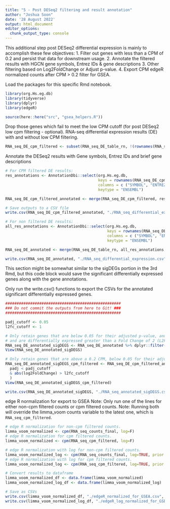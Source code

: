 ```yaml
---
title: "5 - Post DESeq2 filtering and result annotation"
author: "Joshua Soon"
date: '28 August 2022'
output: html_document
editor_options: 
  chunk_output_type: console
---
```


This additional step post DESeq2 differential expression is mainly to accomplish these few objectives:
1. Filter out genes with less than a CPM of 0.2 and persist that data for downstream usage.
2. Annotate the filtered results with HGCN gene symbols, Entrez IDs & gene descriptions
3. Other filtering based on Log2FoldChange or Adjust p-value.
4. Export CPM edgeR normalized counts after CPM > 0.2 filter for GSEA.



Load the packages for this specific Rmd notebook.
```r
library(org.Hs.eg.db)
library(tidyverse)
library(dplyr)
library(edgeR)
```

```r
source(here::here("src", "gsea_helpers.R"))
```



Drop those genes which fail to meet the low CPM cutoff (for post DESeq2 low cpm filtering - optional).
RNA-seq differential expression results (DE) with and without low CPM filtering.
```r
RNA_seq_DE_cpm_filtered <- subset(RNA_seq_DE_table_rn, !(rownames(RNA_seq_DE_table_rn) %in% names(genes_to_drop)))
```



Annotate the DESeq2 results with Gene symbols, Entrez IDs and brief gene descriptions
```r
# For CPM filtered DE results:
res_annotations <- AnnotationDbi::select(org.Hs.eg.db,
                                         keys = rownames(RNA_seq_DE_cpm_filtered),
                                         columns = c ("SYMBOL", "ENTREZID", "GENENAME"),
                                         keytype = "ENSEMBL") 

RNA_seq_DE_cpm_filtered_annotated <- merge(RNA_seq_DE_cpm_filtered, res_annotations, by.x=0, by.y="ENSEMBL")

# Save outputs to a CSV file
write.csv(RNA_seq_DE_cpm_filtered_annotated, "./RNA_seq_differential_expression_cpm_filtered.csv", row.names = FALSE)

# For non filtered DE results:
all_res_annotations <- AnnotationDbi::select(org.Hs.eg.db,
                                             keys = rownames(RNA_seq_DE_table_rn),
                                             columns = c ("SYMBOL", "ENTREZID", "GENENAME"),
                                             keytype = "ENSEMBL") 

RNA_seq_DE_annotated <- merge(RNA_seq_DE_table_rn, all_res_annotations, by.x=0, by.y="ENSEMBL")

write.csv(RNA_seq_DE_annotated, "./RNA_seq_differential_expression.csv", row.names = FALSE)
```



This section might be somewhat similar to the sigDEGs portion in the 3rd Rmd, but this code block would save the significant
differentially expressed genes along with the gene annotations.

Only run the write.csv() functions to export the CSVs for the annotated significant differentially expressed genes.
```r
###################################################
### Do not commit the outputs from here to Git! ###
###################################################

padj_cutoff <- 0.05
l2fc_cutoff <- 1

# Only retain genes that are below 0.05 for their adjusted p-value, and greater than a Log2 fold-change of 1.
# and are differentially expressed greater than a Fold Change of 2 (L2FC = 1).
RNA_seq_DE_annotated_sigDEGS <- RNA_seq_DE_annotated %>% dplyr::filter(padj < padj_cutoff & abs(log2FoldChange) > l2fc_cutoff)
View(RNA_seq_DE_annotated_sigDEGS)

# Only retain genes that are above a 0.2 CPM, below 0.05 for their adjusted p-value, and greater than a Log2 fold-change of 1.
RNA_seq_DE_annotated_sigDEGS_cpm_filtered <- RNA_seq_DE_cpm_filtered_annotated %>% dplyr::filter(
  padj < padj_cutoff 
  & abs(log2FoldChange) > l2fc_cutoff
  )
View(RNA_seq_DE_annotated_sigDEGS_cpm_filtered)

write.csv(RNA_seq_DE_annotated_sigDEGS, "./RNA_seq_annotated_sigDEGS.csv", row.names = FALSE)
```



edge R normalization for export to GSEA
Note: Only run one of the lines for either non-cpm filtered counts or cpm filtered counts.
Note: Running both will override the limma_voom counts variable to the latest one, which is `RNA_seq_cpm_filtered`.
```r
# edge R normalization for non-cpm filtered counts.
limma_voom_normalized <- cpm(RNA_seq_counts_final, log=F)
# edge R normalization for cpm filtered counts.
limma_voom_normalized <- cpm(RNA_seq_cpm_filtered, log=F)

# edge R normalization with log for non-cpm filtered counts.
limma_voom_normalized_log <- cpm(RNA_seq_counts_final, log=TRUE, prior.count=1)
# edge R normalization with log for cpm filtered counts.
limma_voom_normalized_log <- cpm(RNA_seq_cpm_filtered, log=TRUE, prior.count=1)

# Convert results to dataframe
limma_voom_normalized_df <- data.frame(limma_voom_normalized)
limma_voom_normalized_log_df <- data.frame(limma_voom_normalized_log)

# Save as CSVs
write.csv(limma_voom_normalized_df, "./edgeR_normalized_for_GSEA.csv", row.names = T)
write.csv(limma_voom_normalized_log_df, "./edgeR_log_normalized_for_GSEA.csv", row.names = T)
```

